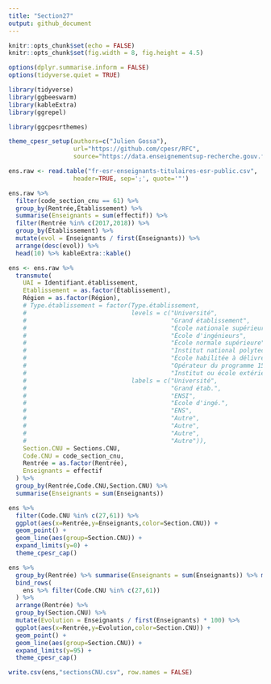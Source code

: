 ```yaml
---
title: "Section27"
output: github_document
---
```


```r
knitr::opts_chunk$set(echo = FALSE)
knitr::opts_chunk$set(fig.width = 8, fig.height = 4.5)

options(dplyr.summarise.inform = FALSE)
options(tidyverse.quiet = TRUE)

library(tidyverse)
library(ggbeeswarm)
library(kableExtra)
library(ggrepel)

library(ggcpesrthemes)

theme_cpesr_setup(authors=c("Julien Gossa"), 
                  url="https://github.com/cpesr/RFC",
                  source="https://data.enseignementsup-recherche.gouv.fr")

ens.raw <- read.table("fr-esr-enseignants-titulaires-esr-public.csv",
                  header=TRUE, sep=';', quote='"')
```



```r
ens.raw %>% 
  filter(code_section_cnu == 61) %>%
  group_by(Rentrée,Établissement) %>%
  summarise(Enseignants = sum(effectif)) %>%
  filter(Rentrée %in% c(2017,2018)) %>%
  group_by(Établissement) %>%
  mutate(evol = Enseignants / first(Enseignants)) %>% 
  arrange(desc(evol)) %>%
  head(10) %>% kableExtra::kable()

```

```r
ens <- ens.raw %>% 
  transmute(
    UAI = Identifiant.établissement,
    Etablissement = as.factor(Établissement),
    Région = as.factor(Région),
    # Type.établissement = factor(Type.établissement,
    #                             levels = c("Université",
    #                                        "Grand établissement",
    #                                        "École nationale supérieure d'ingénieurs",
    #                                        "École d'ingénieurs",
    #                                        "École normale supérieure",
    #                                        "Institut national polytechnique",
    #                                        "École habilitée à délivrer un diplôme d'ingénieur",
    #                                        "Opérateur du programme 150 - Formations supérieures et recherche universitaire",
    #                                        "Institut ou école extérieur aux universités"),
    #                             labels = c("Université",
    #                                        "Grand étab.",
    #                                        "ENSI",
    #                                        "Ecole d'ingé.",
    #                                        "ENS",
    #                                        "Autre",                                         
    #                                        "Autre",
    #                                        "Autre",
    #                                        "Autre")),
    Section.CNU = Sections.CNU,
    Code.CNU = code_section_cnu,
    Rentrée = as.factor(Rentrée),
    Enseignants = effectif
  ) %>%
  group_by(Rentrée,Code.CNU,Section.CNU) %>%
  summarise(Enseignants = sum(Enseignants))
```



```r
ens %>%
  filter(Code.CNU %in% c(27,61)) %>%
  ggplot(aes(x=Rentrée,y=Enseignants,color=Section.CNU)) +
  geom_point() +
  geom_line(aes(group=Section.CNU)) +
  expand_limits(y=0) +
  theme_cpesr_cap()
```

```r
ens %>%
  group_by(Rentrée) %>% summarise(Enseignants = sum(Enseignants)) %>% mutate(Code.CNU = 00, Section.CNU = "Toutes") %>%
  bind_rows(
    ens %>% filter(Code.CNU %in% c(27,61))
  ) %>%
  arrange(Rentrée) %>%
  group_by(Section.CNU) %>%
  mutate(Evolution = Enseignants / first(Enseignants) * 100) %>%
  ggplot(aes(x=Rentrée,y=Evolution,color=Section.CNU)) +
  geom_point() +
  geom_line(aes(group=Section.CNU)) +
  expand_limits(y=95) +
  theme_cpesr_cap()  
```


```r
write.csv(ens,"sectionsCNU.csv", row.names = FALSE)
```
